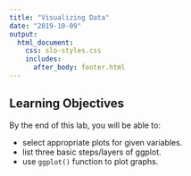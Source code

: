 ```yaml
---
title: "Visualizing Data"
date: "2019-10-09"
output: 
  html_document:
    css: slo-styles.css 
    includes:
      after_body: footer.html
---
```


## Learning Objectives

By the end of this lab, you will be able to:

- select appropriate plots for given variables.
- list three basic steps/layers of ggplot.
- use `ggplot()` function to plot graphs.

<br>
<br>
<br>


